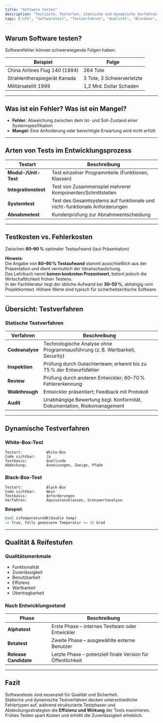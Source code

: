 ```yaml
---
title: "Software testen"
description: "Testziele, Testarten, statische und dynamische Verfahren, Qualitätsmerkmale – inkl. Testabdeckung und Testphasen"
tags: ["LF5", "Softwaretest", "Testverfahren", "Qualität", "Blackbox", "Whitebox", "Review", "Testabdeckung"]
---
```


## Warum Software testen?

Softwarefehler können schwerwiegende Folgen haben:

| Beispiel                        | Folge                       |
|---------------------------------|-----------------------------|
| China Airlines Flug 140 (1994)  | 264 Tote                    |
| Strahlentherapiegerät Kanada    | 3 Tote, 3 Schwerverletzte   |
| Militärsatellit 1999            | 1,2 Mrd. Dollar Schaden     |

---

## Was ist ein Fehler? Was ist ein Mangel?

- **Fehler:** Abweichung zwischen dem Ist- und Soll-Zustand einer Systemspezifikation
- **Mangel:** Eine Anforderung oder berechtigte Erwartung wird nicht erfüllt

---

## Arten von Tests im Entwicklungsprozess

| Testart         | Beschreibung                                                                 |
|------------------|------------------------------------------------------------------------------|
| **Modul-/Unit-Test** | Test einzelner Programmteile (Funktionen, Klassen)                          |
| **Integrationstest** | Test von Zusammenspiel mehrerer Komponenten/Schnittstellen                  |
| **Systemtest**       | Test des Gesamtsystems auf funktionale und nicht-funktionale Anforderungen |
| **Abnahmetest**      | Kundenprüfung zur Abnahmeentscheidung                                     |

---

## Testkosten vs. Fehlerkosten

Zwischen **80–90 %** optimaler Testaufwand (laut Präsentation)

**Hinweis:**  
Die Angabe von **80–90 % Testaufwand** stammt ausschließlich aus der Präsentation und dient vermutlich der Veranschaulichung.  
Das Lehrbuch nennt **keinen konkreten Prozentwert**, betont jedoch die Wirtschaftlichkeit frühen Testens.  
In der Fachliteratur liegt der übliche Aufwand bei **30–50 %**, abhängig vom Projektkontext. Höhere Werte sind typisch für sicherheitskritische Software.

---

## Übersicht: Testverfahren

### Statische Testverfahren

| Verfahren        | Beschreibung                                                                 |
|------------------|------------------------------------------------------------------------------|
| **Codeanalyse**  | Technologische Analyse ohne Programmausführung (z. B. Wartbarkeit, Security) |
| **Inspektion**   | Prüfung durch Gutachterteam; erkennt bis zu 75 % der Entwurfsfehler          |
| **Review**       | Prüfung durch anderen Entwickler; 60–70 % Fehlererkennung                    |
| **Walkthrough**  | Entwickler präsentiert; Feedback mit Protokoll                               |
| **Audit**        | Unabhängige Bewertung bzgl. Konformität, Dokumentation, Risikomanagement     |

---

## Dynamische Testverfahren

### White-Box-Test

```text
Testart:           White-Box
Code sichtbar:     Ja
Testbasis:         Quellcode
Abdeckung:         Anweisungen, Zweige, Pfade
```

### Black-Box-Test

```text
Testart:           Black-Box
Code sichtbar:     Nein
Testbasis:         Anforderungen
Verfahren:         Äquivalenzklassen, Grenzwertanalyse
```

**Beispiel:**  
```python
bool isTemperatureOK(double temp)
=> True, falls gemessene Temperatur <= 30 Grad
```

---

## Qualität & Reifestufen

### Qualitätsmerkmale

- Funktionalität
- Zuverlässigkeit
- Benutzbarkeit
- Effizienz
- Wartbarkeit
- Übertragbarkeit

### Nach Entwicklungsstand

| Phase             | Beschreibung                                                  |
|-------------------|---------------------------------------------------------------|
| **Alphatest**     | Erste Phase – internes Testteam oder Entwickler               |
| **Betatest**      | Zweite Phase – ausgewählte externe Benutzer                   |
| **Release Candidate** | Letzte Phase – potenziell finale Version für Öffentlichkeit |

---

## Fazit

Softwaretests sind essenziell für Qualität und Sicherheit.  
Statische und dynamische Testverfahren decken unterschiedliche Fehlertypen auf, während strukturierte Testphasen und Abdeckungsstrategien die **Effizienz und Wirkung** der Tests maximieren. Frühes Testen spart Kosten und erhöht die Zuverlässigkeit erheblich.
